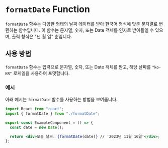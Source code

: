 
<Meta title="Utilities/formatDate" />

# `formatDate` Function

`formatDate` 함수는 다양한 형태의 날짜 데이터를 받아 한국어 형식에 맞춘 문자열로 변환하는 함수입니다. 이 함수는 문자열, 숫자, 또는 Date 객체를 인자로 받아들일 수 있으며, 출력 형식은 "년 월 일" 순입니다.

## 사용 방법

`formatDate` 함수는 입력으로 문자열, 숫자, 또는 Date 객체를 받고, 해당 날짜를 `"ko-KR"` 로케일을 사용하여 포맷합니다.

### 예시

아래 예시는 `formatDate` 함수를 사용하는 방법을 보여줍니다.

```jsx
import React from "react";
import { formatDate } from "./formatDate";

export const ExampleComponent = () => {
  const date = new Date();

  return <div>오늘 날짜: {formatDate(date)} // '2023년 11월 16일'</div>;
};
```
